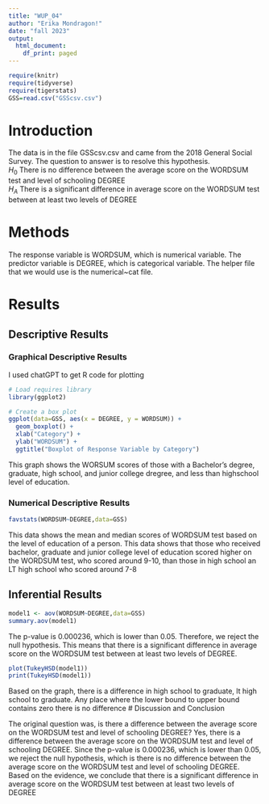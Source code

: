 ```yaml
---
title: "WUP_04"
author: "Erika Mondragon!"
date: "fall 2023"
output:
  html_document:
    df_print: paged
---
```


```r
require(knitr)
require(tidyverse)
require(tigerstats)
GSS=read.csv("GSScsv.csv")
```

# Introduction

<!--In this section you explain what you are trying to show.  Where did the data come from?  What is the research or other question you are trying to answer?!-->

The data is in the file GSScsv.csv and came from the 2018 General Social Survey.  The question to answer is to resolve this hypothesis.  
$H_0$ There is no difference between the average score on the WORDSUM test and level of schooling DEGREE  
$H_A$ There is a significant difference in average score on the WORDSUM test between at least two levels of DEGREE  

# Methods

<!--Mention that you intend to use chatGPT to the greatest extent possible. Give credit to chatGPT when you use it to create code in your report. Decide on your methods:  use "variable analysis" or other appropriate descriptors.  Make sure to choose at least one graphical method and at least one numerical method.!-->

The response variable is WORDSUM, which is numerical variable. The predictor variable is DEGREE, which is categorical variable. The helper file that we would use is the numerical~cat file. 

# Results

<!--Divide this section into two sub-sections:  One for your descriptive  results and one for your inferential results.!-->

## Descriptive Results

### Graphical Descriptive Results

I used chatGPT to get R code for plotting

<!--Graphical results here.  Make sure to show your code.  Provide appropriate labels for axes, giving units if possible, and provide a good title for the graph, too.  Use the graphical results to describe the patterns if any that exist in the data as focused toward the research question!-->

```r
# Load requires library
library(ggplot2)

# Create a box plot
ggplot(data=GSS, aes(x = DEGREE, y = WORDSUM)) +
  geom_boxplot() +
  xlab("Category") +
  ylab("WORDSUM") +
  ggtitle("Boxplot of Response Variable by Category")
```

This graph shows the WORSUM scores of those with a Bachelor's degree, graduate, high school, and junior college dregree, and less than highschool level of education. 

### Numerical Descriptive Results

```r
favstats(WORDSUM~DEGREE,data=GSS)
```

This data shows the mean and median scores of WORDSUM test based on the level of education of a person. This data shows that those who received bachelor, graduate and junior college level of education scored higher on the WORDSUM test, who scored around 9-10,  than those in high school an LT high school who scored around 7-8


<!--Numerical results go here. Use the numerical results to describe the patterns if any that exist in the data as focused toward the research question!-->

## Inferential Results

```r
model1 <- aov(WORDSUM~DEGREE,data=GSS)
summary.aov(model1)
```
The p-value is 0.000236, which is lower than 0.05. Therefore, we reject the null hypothesis. This means that there is a significant difference in average score on the WORDSUM test between at least two levels of DEGREE. 


<!--State hypothesis clearly.  Make sure your discussion of the inferential test covers all the aspects that the test output produces, such as test statistic, p-value etc.  Make a decision about the null hypothesis, explain the assumptions on which the selected test/procedure was based, and why the chosen procedure satisfys the assumptions and is appropriate to answer the research question!-->

```r
plot(TukeyHSD(model1))
print(TukeyHSD(model1))
```
Based on the graph, there is a difference in high school to graduate, lt high school to graduate. Any place where the lower bound to upper bound contains zero there is no difference 
# Discussion and Conclusion

<!--Discussion and conclusion here.  If you found a relationship be sure to consider whether the relationship occurs because one of the variavbles causes the other, or whether they perhasps are related for some other reason.  Watch the chapter 6 videos from the GeorgeTown videos collection.!-->

The original question was, is there a difference between the average score on the WORDSUM test and level of schooling DEGREE? Yes, there is a difference between  the average score on the WORDSUM test and level of schooling DEGREE. Since the p-value is 0.000236, which is lower than 0.05, we reject the null hypothesis, which is there is no difference between the average score on the WORDSUM test and level of schooling DEGREE. Based on the evidence, we conclude that there is a significant difference in average score on the WORDSUM test between at least two levels of DEGREE
